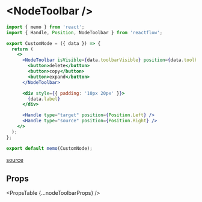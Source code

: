 
# &lt;NodeToolbar />

```jsx
import { memo } from 'react';
import { Handle, Position, NodeToolbar } from 'reactflow';

export CustomNode = ({ data }) => {
  return (
    <>
      <NodeToolbar isVisible={data.toolbarVisible} position={data.toolbarPosition}>
        <button>delete</button>
        <button>copy</button>
        <button>expand</button>
      </NodeToolbar>

      <div style={{ padding: '10px 20px' }}>
        {data.label}
      </div>

      <Handle type="target" position={Position.Left} />
      <Handle type="source" position={Position.Right} />
    </>
  );
};

export default memo(CustomNode);
```

[source](https://github.com/wbkd/react-flow/blob/961d1295b4f056dec6532ff785a3cc1de60dc1f6/packages/react/src/additional-components/NodeToolbar/NodeToolbar.tsx#L72)

## Props

<PropsTable {...nodeToolbarProps} />
